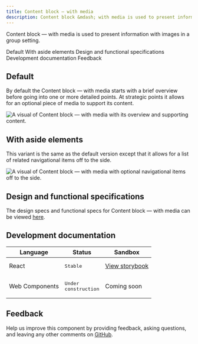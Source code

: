 ```yaml
---
title: Content block – with media
description: Content block &mdash; with media is used to present information with images in a group setting.
---
```


<PageDescription>

Content block &mdash; with media is used to present information with images in a group setting.

</PageDescription>

<AnchorLinks>

<AnchorLink>Default</AnchorLink>
<AnchorLink>With aside elements</AnchorLink>
<AnchorLink>Design and functional specifications</AnchorLink>
<AnchorLink>Development documentation</AnchorLink>
<AnchorLink>Feedback</AnchorLink>

</AnchorLinks>

## Default

By default the Content block &mdash; with media starts with a brief overview before going into one or more detailed points. At strategic points it allows for an optional piece of media to support its content.

![A visual of Content block &mdash; with media with its overview and supporting content.](../../images/pattern/content-block-media/content-block-with-media.jpg)

## With aside elements
This variant is the same as the default version except that it allows for a list of related navigational items off to the side.

![A visual of Content block &mdash; with media with optional navigational items off to the side.](../../images/pattern/content-block-media/content-block-with-media-with-aside-elements.jpg)

## Design and functional specifications

The design specs and functional specs for Content block &mdash; with media can be viewed  <a href="https://ibm.ent.box.com/folder/94760926421" target="_blank">here</a>.

## Development documentation

| Language | Status | Sandbox |
| -------- | ------ | ------- |
| React | <div><span class="bx--tag bx--tag--green"><pre>Stable</pre></span></div> | <a href="https://ibmdotcom-react.mybluemix.net/?path=/story/components-contentblockmedia--default" target="_blank">View storybook</a> |
| Web Components | <div><span class="bx--tag bx--tag--cool-gray"><pre>Under construction</pre></span></div> | Coming soon |

## Feedback

Help us improve this component by providing feedback, asking questions, and leaving any other comments on <a href="https://github.com/carbon-design-system/ibm-dotcom-library" target="_blank">GitHub</a>.
